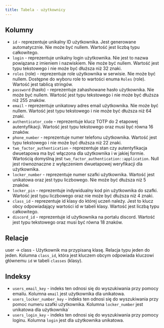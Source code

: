```yaml
---
title: Tabela - użytkownicy
---
```


## Kolumny

- `id` - reprezentuje unikalny ID użytkownika. Jest generowane automatycznie. Nie może być nullem. Wartość jest liczbą typu całkowitego.
- `login` - reprezentuje unikalny login użytkownika. Nie jest to nazwa powiązana z imieniem i nazwiskiem. Nie może być nullem. Wartość jest typu tekstowego i nie może być dłuższa niż 32 znaki.
- `roles` (role) - reprezentuje role użytkownika w serwisie. Nie może być nullem. Dostępne do wyboru role to wartości enuma `Roles` (role). Wartość jest tablicą stringów.
- `password` (hasło) - reprezentuje zahashowane hasło użytkownika. Nie może być nullem. Wartość jest typu tekstowego i nie może być dłuższa niż 255 znaków.
- `email` - reprezentuje unikatowy adres email użytkownika. Nie może być nullem. Wartość jest typu tekstowego i nie może być dłuższa niż 64 znaki.
- `authenticator_code` - reprezentuje klucz TOTP do 2 etapowej autentyfikacji. Wartość jest typu tekstowego oraz musi być równa 16 znaków.
- `phone_number` - reprezentuje numer telefonu użytkownika. Wartość jest typu tekstowego i nie może być dłuższa niż 22 znaki.
- `two_factor_authentication` - reprezentuje stan czy autentyfikacja dwuetapowa ma być włączona dla użytkownika i w jakiej formie. Wartością domyślną jest `two_factor_authentication::application`. Null jest równoznaczne z wyłączeniem dwuetapowej weryfikacji dla użytkownika.
- `locker_number` - reprezentuje numer szafki użytkownika. Wartość jest unikatowa oraz jest typu liczbowego. Nie może być dłuższa niż 5 znaków.
- `locker_pin` - reprezentuje indywidualny kod pin użytkownika do szafki. Wartość jest typu liczbowego oraz nie może być dłuższa niż 4 znaki.
- `class_id` - reprezentuje id klasy do której uczeń należy. Jest to klucz obcy odpowiadający wartości id w tabeli klasy. Wartość jest liczbą typu całkowitego.
- `discord_id` - reprezentuje id użytkownika na portalu discord. Wartość jest typu tekstowego oraz musi być równa 18 znaków.

## Relacje

user -> class - Użytkownik ma przypisaną klasę. Relacja typu jeden do jeden. Kolumna `class_id`, która jest kluczem obcym odpowiada kluczowi głównemu `id` w tabeli `classes` (klasy).

## Indeksy

- `users_email_key` - indeks ten odnosi się do wyszukiwania przy pomocy emailu. Kolumna `email` jest użytkownika dla unikatowa.
- `users_locker_number_key` - indeks ten odnosi się do wyszukiwania przy pomoc numeru szafki użytkownika. Kolumna `locker_number` jest unikatowa dla użytkownika`
- `users_login_key` - indeks ten odnosi się do wyszukiwania przy pomocy loginu. Kolumna `login` jest dla użytkownika unikatowa.
